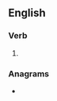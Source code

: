 ==English==

===Verb===
{{head|en|verb form}}

# {{en-past of|net}}

===Anagrams===
* {{anagrams|en|detent|tented}}